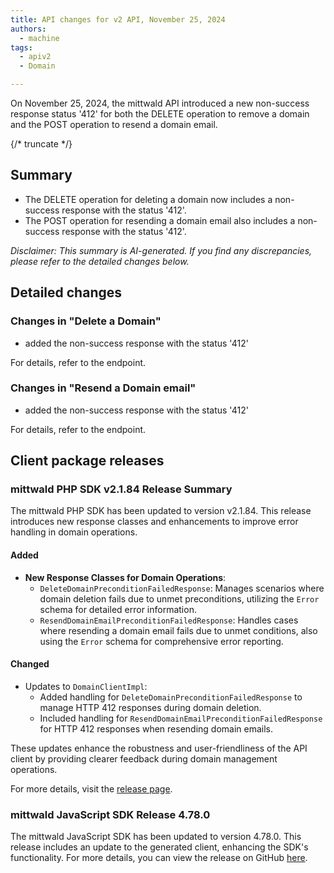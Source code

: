 ```yaml
---
title: API changes for v2 API, November 25, 2024
authors:
  - machine
tags:
  - apiv2
  - Domain

---
```



On November 25, 2024, the mittwald API introduced a new non-success response status '412' for both the DELETE operation to remove a domain and the POST operation to resend a domain email.

{/* truncate */}



## Summary


- The DELETE operation for deleting a domain now includes a non-success response with the status '412'.
- The POST operation for resending a domain email also includes a non-success response with the status '412'.

_Disclaimer: This summary is AI-generated. If you find any discrepancies, please refer to the detailed changes below._


## Detailed changes



### Changes in "Delete a Domain"


- added the non-success response with the status '412'


For details, refer to the <OperationLink operation="domain-delete-domain" apiVersion="v2" /> endpoint.



### Changes in "Resend a Domain email"


- added the non-success response with the status '412'


For details, refer to the <OperationLink operation="domain-resend-domain-email" apiVersion="v2" /> endpoint.




## Client package releases


### mittwald PHP SDK v2.1.84 Release Summary

The mittwald PHP SDK has been updated to version v2.1.84. This release introduces new response classes and enhancements to improve error handling in domain operations.

#### Added
- **New Response Classes for Domain Operations**:
  - `DeleteDomainPreconditionFailedResponse`: Manages scenarios where domain deletion fails due to unmet preconditions, utilizing the `Error` schema for detailed error information.
  - `ResendDomainEmailPreconditionFailedResponse`: Handles cases where resending a domain email fails due to unmet conditions, also using the `Error` schema for comprehensive error reporting.

#### Changed
- Updates to `DomainClientImpl`:
  - Added handling for `DeleteDomainPreconditionFailedResponse` to manage HTTP 412 responses during domain deletion.
  - Included handling for `ResendDomainEmailPreconditionFailedResponse` for HTTP 412 responses when resending domain emails.

These updates enhance the robustness and user-friendliness of the API client by providing clearer feedback during domain management operations.

For more details, visit the [release page](https://github.com/mittwald/api-client-php/releases/tag/v2.1.84).

### mittwald JavaScript SDK Release 4.78.0

The mittwald JavaScript SDK has been updated to version 4.78.0. This release includes an update to the generated client, enhancing the SDK's functionality. For more details, you can view the release on GitHub [here](https://github.com/mittwald/api-client-js/releases/tag/4.78.0).


